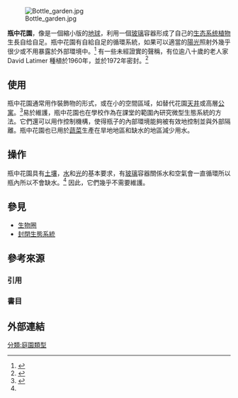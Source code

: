[[File:Bottle_garden.jpg|thumb]]

'''瓶中花園'''，像是一個縮小版的[[地球|地球]]，利用一個[[玻璃|玻璃]]容器形成了自己的[[生态系统|生态系统]][[植物|植物]]生長自给自足。瓶中花園有自給自足的循環系統，如果可以適當的[[陽光|陽光]]照射外幾乎很少或不用暴露於外部環境中。<ref name="Robberts 1986">{{cite book |last=Robberts |first=M.B.V. |title=Biology, a functional approach |year=1986 |isbn=0-17-448019-9}}</ref> 有一些未經證實的聲稱，有位逾八十歲的老人家David Latimer 種植於1960年，並於1972年密封。<ref>{{cite web|title=53 years old Sealed Bottle Garden was last watered in 1972|url=http://www.pickchur.com/2013/02/53-years-old-sealed-bottle-garden/|work=PickChur|accessdate=27 March 2013|date=1 February 2013|archive-date=2020-11-26|archive-url=https://web.archive.org/web/20201126042329/http://pickchur.com/2013/02/53-years-old-sealed-bottle-garden/|dead-url=no}}</ref>

== 使用 ==
瓶中花園通常用作裝飾物的形式，或在小的空間區域，如替代花園[[天井|天井]]或高層[[公寓|公寓]]。<ref name="Bottle garden">{{cite web|title=Bottle garden|url=http://en.mimi.hu/gardening/bottle_garden.html|accessdate=2008-03-20|archive-date=2019-11-19|archive-url=https://web.archive.org/web/20191119132109/https://en.mimi.hu/gardening/bottle_garden.html|dead-url=no}}</ref>易於維護，瓶中花園也在學校作為在課堂的範圍內研究微型生態系統的方法。它們還可以用作控制機構，使得瓶子的內部環境能夠被有效地控制並與外部隔離。瓶中花園也已用於[[蔬菜|蔬菜]]生產在旱地地區和缺水的地區減少用水。

== 操作 ==
瓶中花園具有[[土壤|土壤]]，[[水|水]]和[[光|光]]的基本要求，有[[玻璃|玻璃]]容器關係水和空氣會一直循環所以瓶內所以不會缺水。<ref name="Robberts 1986" /> 因此，它們幾乎不需要維護。

== 參見  ==
{{Portal|園藝}}
{{commons|Category:Bottle garden}}
* [[生物圈|生物圈]]
* [[封閉生態系統|封閉生態系統]]

== 參考來源 ==
=== 引用 ===
{{reflist}}

===書目===

== 外部連結 ==

{{水耕栽培}}

[[分類:庭園類型|分類:庭園類型]]